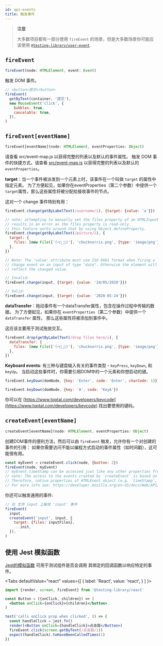 ```yaml
---
id: api-events
title: 触发事件
---
```



> **注意**
>
> 大多数项目都有一部分使用 `fireEvent` 的场景，但是大多数场景你可能应该使用
> [`@testing-library/user-event`](user-event/intro.mdx).

## `fireEvent`

```typescript
fireEvent(node: HTMLElement, event: Event)
```

触发 DOM 事件。

```javascript
// <button>提交</button>
fireEvent(
  getByText(container, '提交'),
  new MouseEvent('click', {
    bubbles: true,
    cancelable: true,
  }),
)
```

## `fireEvent[eventName]`

```typescript
fireEvent[eventName](node: HTMLElement, eventProperties: Object)
```

请查看 src/event-map.js 以获得完整的列表以及默认的事件属性。
触发 DOM 事件的快捷方式。请查看
[src/event-map.js](https://github.com/testing-library/dom-testing-library/blob/master/src/event-map.js)
以获得完整的列表以及默认的 `eventProperties`。

**target**：当一个事件被派发到一个元素上时，该事件在一个叫做 `target` 的属性中指定元素。
为了方便起见，如果你在eventProperties（第二个参数）中提供一个`target`属性，那么这些属性将被分配给接收事件的节点。

这对一个 change 事件特别有用：

```javascript
fireEvent.change(getByLabelText(/username/i), {target: {value: 'a'}})

// note: attempting to manually set the files property of an HTMLInputElement
// results in an error as the files property is read-only.
// this feature works around that by using Object.defineProperty.
fireEvent.change(getByLabelText(/picture/i), {
  target: {
    files: [new File(['(⌐□_□)'], 'chucknorris.png', {type: 'image/png'})],
  },
})

// Note: The 'value' attribute must use ISO 8601 format when firing a
// change event on an input of type "date". Otherwise the element will not
// reflect the changed value.

// Invalid:
fireEvent.change(input, {target: {value: '24/05/2020'}})

// Valid:
fireEvent.change(input, {target: {value: '2020-05-24'}})
```

**dataTransfer**：拖动事件有一个dataTransfer属性，包含在操作过程中传输的数据。
为了方便起见，如果你在 `eventProperties`（第二个参数）中提供一个 `dataTransfer` 属性，
那么这些属性将被添加到事件中。

这应该主要用于测试拖放交互。

```javascript
fireEvent.drop(getByLabelText(/drop files here/i), {
  dataTransfer: {
    files: [new File(['(⌐□_□)'], 'chucknorris.png', {type: 'image/png'})],
  },
})
```

**Keyboard events**: 有三种与键盘输入有关的事件类型 - `keyPress`, `keyDown`, 和 `keyUp`。
当启动这些事件时，你需要引用DOM中的一个元素和你想启动的键。

```javascript
fireEvent.keyDown(domNode, {key: 'Enter', code: 'Enter', charCode: 13})

fireEvent.keyDown(domNode, {key: 'A', code: 'KeyA'})
```

你可以在 [https://www.toptal.com/developers/keycode](https://www.toptal.com/developers/keycode) 找出要使用的键码。

## `createEvent[eventName]`

```typescript
createEvent[eventName](node: HTMLElement, eventProperties: Object)
```

创建DOM事件的便利方法，然后可以由 `fireEvent` 触发，允许你有一个对创建的事件的引用：
如果你需要访问不能以编程方式启动的事件属性（如时间戳），这可能很有用。

```javascript
const myEvent = createEvent.click(node, {button: 2})
fireEvent(node, myEvent)
// myEvent.timeStamp can be accessed just like any other properties from myEvent
// note: The access to the events created by `createEvent` is based on the native event API,
// Therefore, native properties of HTMLEvent object (e.g. `timeStamp`, `cancelable`, `type`) should be set using Object.defineProperty
// For more info see: https://developer.mozilla.org/en-US/docs/Web/API/Event
```

你还可以触发通用的事件:

```javascript
// 在 文件 input 上触发 'input' 事件
fireEvent(
  input,
  createEvent('input', input, {
    target: {files: inputFiles},
    ...init,
  }),
)
```

## 使用 Jest 模拟函数

[Jest的模拟函数](https://jestjs.io/docs/en/mock-functions) 可用于测试组件是否会调用
其绑定的回调函数以响应特定的事件。

  <Tabs
    defaultValue="react"
    values={[
      { label: 'React', value: 'react', }
    ]
  }>
  <TabItem value="react">

```jsx
import {render, screen, fireEvent} from '@testing-library/react'

const Button = ({onClick, children}) => (
  <button onClick={onClick}>{children}</button>
)

test('calls onClick prop when clicked', () => {
  const handleClick = jest.fn()
  render(<Button onClick={handleClick}>点击我</Button>)
  fireEvent.click(screen.getByText(/点击我/i))
  expect(handleClick).toHaveBeenCalledTimes(1)
})
```

  </TabItem>
  </Tabs>
